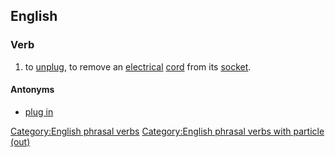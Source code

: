 ==English==

===Verb===
{{infl|en|verb|head=to [[plug]] [[out]]}}

# {{Ireland|colloquial}} to [[unplug]], to remove an [[electrical]] [[cord]] from its [[socket]].

====Antonyms====
* [[plug in]]

[[Category:English phrasal verbs]]
[[Category:English phrasal verbs with particle (out)]]
